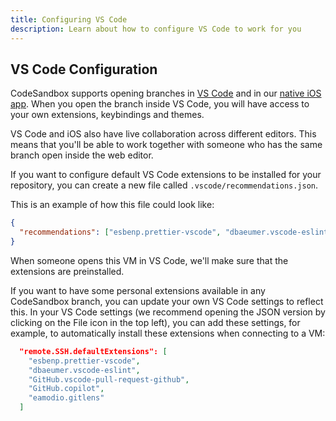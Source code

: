 ```yaml
---
title: Configuring VS Code
description: Learn about how to configure VS Code to work for you
---
```



## VS Code Configuration

CodeSandbox supports opening branches in [VS Code](https://marketplace.visualstudio.com/items?itemName=CodeSandbox-io.codesandbox-projects) and in our [native iOS app](https://apps.apple.com/us/app/codesandbox/id1423330822). When you open the branch inside VS Code, you will have access to your own extensions, keybindings and themes.

<Callout emoji="⭐">VS Code and iOS also have live collaboration across different editors. This means that you'll be able to work together with someone who has the same branch open inside the web editor.</Callout>

If you want to configure default VS Code extensions to be installed for your repository, you can create a new file called `.vscode/recommendations.json`.

This is an example of how this file could look like:

```json
{
  "recommendations": ["esbenp.prettier-vscode", "dbaeumer.vscode-eslint"]
}
```

When someone opens this VM in VS Code, we'll make sure that the extensions are preinstalled.

If you want to have some personal extensions available in any CodeSandbox branch, you can update your own VS Code settings to reflect this. In your VS Code settings (we recommend opening the JSON version by clicking on the File icon in the top left), you can add these settings, for example, to automatically install these extensions when connecting to a VM:

```json
  "remote.SSH.defaultExtensions": [
    "esbenp.prettier-vscode",
    "dbaeumer.vscode-eslint",
    "GitHub.vscode-pull-request-github",
    "GitHub.copilot",
    "eamodio.gitlens"
  ]
```
